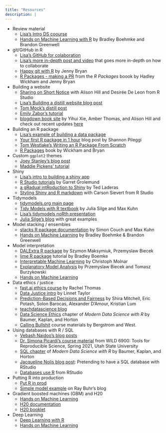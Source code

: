 ```yaml
---
title: "Resources"
description: |
---
```


* Review material
  - [Lisa's Intro DS coourse](https://ds112-lendway.netlify.app/) 
  - [Hands on Machine Learning with R](https://bradleyboehmke.github.io/HOML/) by Bradley Boehmke and Brandon Greenwell

* git/GitHub in R  
  - [Lisa's GitHub for colaboration](https://github.com/llendway/github_for_collaboration/blob/master/github_for_collaboration.md)  
  - [Lisa's more in-depth post and video](https://lisalendway.netlify.app/posts/2021-02-24-gitinrstudio/) that goes more in-depth on how to collaborate
  - [Happy git with R](https://happygitwithr.com/) by Jenny Bryan
  - [R Packages - making a PR](https://r-pkgs.org/git.html#git-pullreq) from the *R Packages* boook by Hadley Wickham and Jenny Bryan
  
* Building a website  
  - [Sharing on Short Notice](https://rstudio.com/resources/webinars/sharing-on-short-notice-how-to-get-your-materials-online-with-r-markdown/) with Alison Hill and Desirée De Leon from R Studio
  - [Lisa's Building a distill website blog post](https://lisalendway.netlify.app/posts/2020-12-09-buildingdistill/)  
  - [Tom Mock's distill post](https://themockup.blog/posts/2020-08-01-building-a-blog-with-distill/)
  - [Emily Zabor's tutorial](https://www.emilyzabor.com/tutorials/rmarkdown_websites_tutorial.html)  
  - [blogdown book site](https://bookdown.org/yihui/blogdown/) by Yihui Xie, Amber Thomas, and Alison Hill and check out recent updates [here](https://blog.rstudio.com/2021/01/18/blogdown-v1.0/)
  
* Building an R package  
  - [Lisa's example of building a data package](https://lisalendway.netlify.app/posts/2020-12-30-welcometothejungle/) 
  - [Your first R package in 1 hour](https://www.pipinghotdata.com/posts/2020-10-25-your-first-r-package-in-1-hour/) blog post by Shannon Pileggi
  - [Tom Westlake's Writing an R Package From Scratch ](https://r-mageddon.netlify.app/post/writing-an-r-package-from-scratch/)  
  - [R Packages](https://r-pkgs.org/) book by Wickham and Bryan
  
* Custom `ggplot2` themes  
  - [Joey Stanley's blog post](https://joeystanley.com/blog/custom-themes-in-ggplot2)  
  - [Maddie Pickens' tutorial](https://rpubs.com/mclaire19/ggplot2-custom-themes)
  
* Shiny
  - [Lisa's intro to building a shiny app](https://animation-and-interactivity-in-r.netlify.app/#creating-an-app-with-shiny)  
  - [R Studio tutorials](https://shiny.rstudio.com/tutorial/) by Garret Grolemund  
  - [a gRadual intRoduction to Shiny](https://laderast.github.io/gradual_shiny/) by Ted Laderas
  - [Styling Shiny and R markdown](https://youtu.be/4OxokLdZQgQ) with Carson Sievert from R Studio
  
* Tidymodels
  - [tidymodels.org main page](https://www.tidymodels.org/)
  - [Tidy Models with R textbook](https://www.tmwr.org/) by Julia Silge and Max Kuhn
  - [Lisa's tidymodels noRth presentation](https://youtu.be/tVZO-aoXStE)
  - [Julia Silge's blog](https://juliasilge.com/) with great examples
  
* Model stacking / ensembles  
  - [stacks R package documentation](https://stacks.tidymodels.org/articles/basics.html) by Simon Couch and Max Kuhn
  - [Hands on Machine Learning](https://bradleyboehmke.github.io/HOML/stacking.html) by Bradley Boehmke & Brandon Greenwell
  
* Model interpretation
  - [DALExtra R package](https://modeloriented.github.io/DALEXtra/reference/explain_tidymodels.html) by Szymon Maksymiuk, Przemyslaw Biecek
  - [lime R package](https://uc-r.github.io/lime) tutorial by Bradley Boemke
  - [Interpretable Machine Learning](https://christophm.github.io/interpretable-ml-book/) by Christoph Molnar
  - [Explanatory Model Analysis](http://ema.drwhy.ai/) by Przemyslaw Biecek and Tomasz Burzykowski
  - [Hands on Machine Learning](https://bradleyboehmke.github.io/HOML/iml.html)
  
* Data ethics / justice
  - [fast.ai ethics course](https://ethics.fast.ai/videos/?lesson=1) by Rachel Thomas
  - [Data Justice intro](https://journals.sagepub.com/doi/10.1177/2053951717736335#:~:text=This%20paper%20posits%20that%20just,paths%20through%20a%20datafying%20world.) by Linnet Taylor
  - [Prediction-Based Decisions and Fairness](https://arxiv.org/abs/1811.07867)  by Shira Mitchell, Eric Potash, Solon Barocas, Alexander D'Amour, Kristian Lum  
  - [teachdatascience blog](https://teachdatascience.com/)  
  - [Data Science Ethics](https://mdsr-book.github.io/mdsr2e/ch-ethics.html#ethics-intro)  chapter of *Modern Data Science with R* by Baumer, Kaplan, and Horton
  - [Calling Bullshit](https://www.callingbullshit.org/syllabus.html) course materials by Bergstrom and West.

* Using databases with R / SQL
  - [Vebash Naidoo's blog posts](https://sciencificity-blog.netlify.app/posts/2020-12-12-using-the-tidyverse-with-databases/)  
  - [Dr. Simona Picardi's course material](https://ecorepsci.github.io/reproducible-science/rsqlite.html) from  WILD 6900: Tools for Reproducible Science, Spring 2021, Utah State University  
  - [SQL chapter](https://mdsr-book.github.io/mdsr2e/ch-sql.html#sec:dplyr-sql) of *Modern Data Science with R* by Baumer, Kaplan, and Horton  
  - [Jacqueline Nolis blog post](https://jnolis.com/blog/sql_database_rstudio/): Pretending to have a SQL database with RStudio  
  - [Databases use R](https://db.rstudio.com/) from RStudio
  
* Putting R into production
  - [Put R in prod](https://putrinprod.com/)
  - [Simple model example](https://raybuhr.github.io/blog/posts/making-predictions-over-http/) on Ray Buhr's blog
  
* Gradient boosted machines (GBM) and H20
  - [Hands on Machine Learning](https://bradleyboehmke.github.io/HOML/gbm.html)
  - [H20 documentation](https://docs.h2o.ai/h2o/latest-stable/h2o-docs/welcome.html)
  - [H20 booklet](https://www.h2o.ai/wp-content/uploads/2018/01/RBooklet.pdf)
  
* Deep Learning
  - [Deep Learning with R](https://www.manning.com/books/deep-learning-with-r#toc)
  - [Hands on Machine Learning](https://bradleyboehmke.github.io/HOML/deep-learning.html)
  